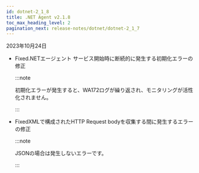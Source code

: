 ```yaml
---
id: dotnet-2_1_8
title: .NET Agent v2.1.8
toc_max_heading_level: 2
pagination_next: release-notes/dotnet/dotnet-2_1_7
---
```


2023年10月24日

-   <Status>Fixed</Status>.NETエージェント サービス開始時に断続的に発生する初期化エラーの修正

    :::note

    初期化エラーが発生すると、WA172ログが繰り返され、モニタリングが活性化されません。

    :::

-   <Status>Fixed</Status>XMLで構成されたHTTP Request bodyを収集する間に発生するエラーの修正

    :::note

    JSONの場合は発生しないエラーです。

    :::
